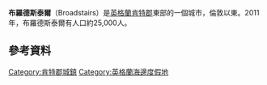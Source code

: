{{expand|time=2017-09-10T05:27:07+00:00}}
{{infobox UK place
|country                  = England
|static_image_name        = Broadstairs Viking Bay.jpg
|static_image_caption     = 
|official_name            = Broadstairs
|civil_parish             = [[Broadstairs_and_St_Peter's|Broadstairs and St Peter's]]
|label_position           = left
|population               = 24,903
|population_ref           = ([[Broadstairs_and_St_Peter's|Broadstairs and St Peter's]] parish 2011)<ref>{{cite web|url=http://www.neighbourhood.statistics.gov.uk/dissemination/LeadKeyFigures.do?a=7&b=11121243&c=Broadstairs&d=16&e=62&g=6438917&i=1001x1003x1032x1004&m=0&r=1&s=1443796514190&enc=1|title=Civil Parish population 2011|accessdate=2 October 2015|archive-url=https://web.archive.org/web/20151006155031/http://www.neighbourhood.statistics.gov.uk/dissemination/LeadKeyFigures.do?a=7&b=11121243&c=Broadstairs&d=16&e=62&g=6438917&i=1001x1003x1032x1004&m=0&r=1&s=1443796514190&enc=1|archive-date=2015-10-06|dead-url=yes}}</ref>
|shire_county             = [[肯特郡|肯特郡]]
|post_town                = Broadstairs
|postcode_district        = CT10
|postcode_area            = CT
|dial_code                = 01843
|os_grid_reference        = TR395675
|london_distance          = {{convert|81.6|mi|km}}
|latitude                 = 51.35888
|longitude                = 1.43944
}}
'''布羅德斯泰爾'''（Broadstairs）是[[英格蘭|英格蘭]][[肯特郡|肯特郡]]東部的一個城市，倫敦以東{{convert|80|mi|km}}。2011年，布羅德斯泰爾有人口約25,000人。
== 參考資料 ==
{{reflist}}

[[Category:肯特郡城鎮|Category:肯特郡城鎮]]
[[Category:英格蘭海邊度假地|Category:英格蘭海邊度假地]]